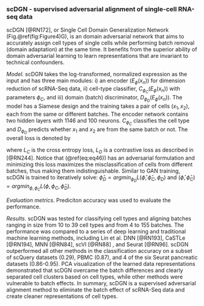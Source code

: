 
### scDGN - supervised adversarial alignment of single-cell RNA-seq data {#scDGN}

scDGN [@RN172]<!--[110]-->, or Single Cell Domain Generalization Network (Fig.\@ref(fig:Figure4)G), is an domain adversarial network that aims to accurately assign cell types of single cells while performing batch removal (domain adaptation) at the same time. It benefits from the superior ability of domain adversarial learning to learn representations that are invariant to technical confounders. 

*Model.* scDGN takes the log-transformed, normalized expression as the input and has three main modules: i) an encoder ($E_{\phi}(x_{n})$) for dimension reduction of scRNA-Seq data, ii) cell-type classifier, $C_{\phi_{C}}(E_{\phi}(x_{n}))$ with parameters $\phi_{C}$, and iii) domain (batch) discriminator, $D_{ϕ_{D}} (E_{\phi}(x_{n}))$. The model has a Siamese design and the training takes a pair of cells $(x_{1},x_{2})$, each from the same or different batches. The encoder network contains two hidden layers with 1146 and 100 neurons. $C_{\phi_{C}}$ classifies the cell type and $D_{\phi_{D}}$ predicts whether $x_{1}$ and $x_{2}$ are from the same batch or not. The overall loss is denoted by

\begin{equation}
	L(\phi,\phi_{C},\phi_{D}) = L_{C}(C_{\phi_{C}}(E_{\phi}(x_{1}))) - \lambda L_{D}(D_{\phi_{D}}(E_{\phi}(x_{1})), D_{\phi_{D}}(E_{\phi}(x_{2})))	(\#eq:eq46)
\end{equation}

where $L_{C}$ is the cross entropy loss,  $L_{D}$ is a contrastive loss as described in [@RN244]<!--[111]-->. Notice that (\@ref(eq:eq46)) has an adversarial formulation and minimizing this loss maximizes the misclassification of cells from different batches, thus making them indistinguishable.  Similar to GAN training, scDGN is trained to iteratively solve: $\widehat{\phi}_{D} = argmin_{\phi_{D}}L(\widehat{\phi},\widehat{\phi}_{C},\phi_{D})$ and $(\widehat{\phi},\widehat{\phi}_{C} ) = argmin_{\phi,\phi_{C}}L(\phi,\phi_{C}, \widehat{\phi}_{D})$.


*Evaluation metrics.* Prediciton accuracy was used to evaluate the performance. 

*Results.* scDGN was tested for classifying cell types and aligning batches ranging in size from 10 to 39 cell types and from 4 to 155 batches. The performance was compared to a series of deep learning and traditional machine learning methods, including Lin et al. DNN [@RN193]<!--[68]-->, CaSTLe [@RN194]<!--[112]-->, MNN [@RN84]<!--[28]-->, scVI [@RN88] <!--[13]-->, and Seurat [@RN96]<!--[9]-->. scDGN outperformed all other methods in the classification accuracy on a subset of scQuery datasets (0.29), PBMC (0.87), and 4 of the six Seurat pancreatic datasets (0.86-0.95). PCA visualization of the learned data representations demonstrated that scDGN overcame the batch differences and clearly separated cell clusters based on cell types, while other methods were vulnerable to batch effects. In summary, scDGN is a supervised adversarial alignment method to eliminate the batch effect of scRNA-Seq data and create cleaner representations of cell types.







